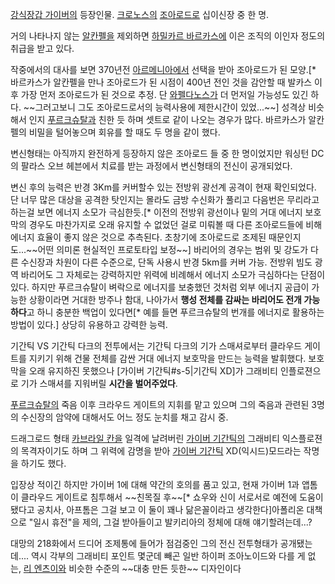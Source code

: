 [[강식장갑 가이버]]의 등장인물.
[[크로노스]]의 [[조아로드]]로 십이신장 중 한 명.

거의 나타나지 않는 [[알칸펠]]을 제외하면 [[하밀카르 바르카스]]에 이은 조직의 이인자 정도의 취급을 받고 있다.

작중에서의 대사를 보면 370년전 [[아르메니아]]에서 선택을 받아 조아로드가 된 모양.[* 바르카스가 알칸펠을 만나 조아로드가 된 시점이 400년 전인 것을 감안할 때 발카스 이후 가장 먼저 조아로드가 된 것으로 추정. 단 [[와펠다노스]]가 더 먼저일 가능성도 있긴 하다. ~~그러고보니 그도 조아로드로서의 능력사용에 제한시간이 있었...~~] 성격상 비슷해서 인지 [[푸르크슈탈]]과 친한 듯 하며 셋트로 같이 나오는 경우가 많다. 바르카스가 알칸펠의 비밀을 털어놓으며 회유를 할 때도 두 명을 같이 했다.

변신형태는 아직까지 완전하게 등장하지 않은 조아로드 들 중 한 명이었지만 워싱턴 DC의 팔라스 오브 헤븐에서 치료를 받는 과정에서 변신형태의 전신이 공개되었다.

변신 후의 능력은 반경 3Km를 커버할수 있는 전방위 광선계 공격이 현재 확인되었다. 단 너무 많은 대상을 공격한 탓인지는 몰라도 금방 수신화가 풀리고 다음번은 무리라고 하는걸 보면 에너지 소모가 극심한듯.[* 이전의 전방위 광선이나 밑의 거대 에너지 보호막의 경우도 마찬가지로 오래 유지할 수 없었던 걸로 미뤄볼 때 다른 조아로드들에 비해 에너지 효율이 좋지 않은 것으로 추측된다. 초창기에 조아로드로 조제된 때문인지도...~~어떤 의미론 현실적인 프로토타입 보정~~] 바리어의 경우는 범위 및 강도가 다른 수신장과 차원이 다른 수준으로, 단독 사용시 반경 5km를 커버 가능. 전방위 빔도 광역 바리어도 그 자체로는 강력하지만 위력에 비례해서 에너지 소모가 극심하다는 단점이 있다. 하지만 푸르크슈탈이 벼락으로 에너지를 보충했던 것처럼 외부 에너지 공급이 가능한 상황이라면 거대한 방주나 함대, 나아가서 '''행성 전체를 감싸는 바리어도 전개 가능하다'''고 하니 충분한 백업이 있다면[* 예를 들면 푸르크슈탈의 번개를 에너지로 활용하는 방법이 있다.] 상당히 유용하고 강력한 능력.

기간틱 VS 기간틱 다크의 전투에서는 기간틱 다크의 기가 스매셔로부터 클라우드 게이트를 지키기 위해 건물 전체를 감싼 거대 에너지 보호막을 만드는 능력을 발휘했다. 보호막을 오래 유지하진 못했으나 [가이버 기간틱#s-5|기간틱 XD]가 그래비티 인플로젼으로 기가 스매셔를 지워버릴 '''시간을 벌어주었다'''.

[[푸르크슈탈]]의 죽음 이후 크라우드 게이트의 지휘를 맡고 있으며 그의 죽음과 관련된 3명의 수신장의 암약에 대해서도 어느 정도 눈치를 채고 감시 중.

드래그로드 형태 [[카브라일 칸]]을 일격에 날려버린 [[가이버 기간틱]]의 그래비티 익스플로젼의 목격자이기도 하며 그 위력에 감명을 받아 [[가이버 기간틱]] XD(익시드)모드라는 작명을 하기도 했다.

입장상 적이긴 하지만 가이버 1에 대해 약간의 호의를 품고 있고, 현재 가이버 1과 앱톰이 클라우드 게이트로 침투해서 ~~친목질 후~~[* 쇼우와 신이 서로서로 예전에 도움이 됐다고 공치사, 아프톰은 그걸 보고 이 둘이 꽤나 닮은꼴이라고 생각한다]아폴리온 대책으로 "일시 휴전"을 제의, 그걸 받아들이고 발키리아의 정체에 대해 얘기할려는데...?

대망의 218화에서 드디어 조제통에 들어가 점검중인 그의 전신 전투형태가 공개됐는데.... 역시 각부의 그래비티 포인트 몇군데 빼곤 일반 하이퍼 조아노이드와 다를 게 없는, [[리 엔츠이]]와 비슷한 수준의 ~~대충 만든 듯한~~ 디자인이다
